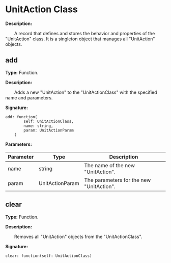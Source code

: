 # UnitAction Class

**Description:**

&emsp;&emsp;A record that defines and stores the behavior and properties of the "UnitAction" class.
It is a singleton object that manages all "UnitAction" objects.

## add

**Type:** Function.

**Description:**

&emsp;&emsp;Adds a new "UnitAction" to the "UnitActionClass" with the specified name and parameters.

**Signature:**
```tl
add: function(
		self: UnitActionClass,
		name: string,
		param: UnitActionParam
	)
```

**Parameters:**

| Parameter | Type | Description |
| --- | --- | --- |
| name | string | The name of the new "UnitAction". |
| param | UnitActionParam | The parameters for the new "UnitAction". |

## clear

**Type:** Function.

**Description:**

&emsp;&emsp;Removes all "UnitAction" objects from the "UnitActionClass".

**Signature:**
```tl
clear: function(self: UnitActionClass)
```